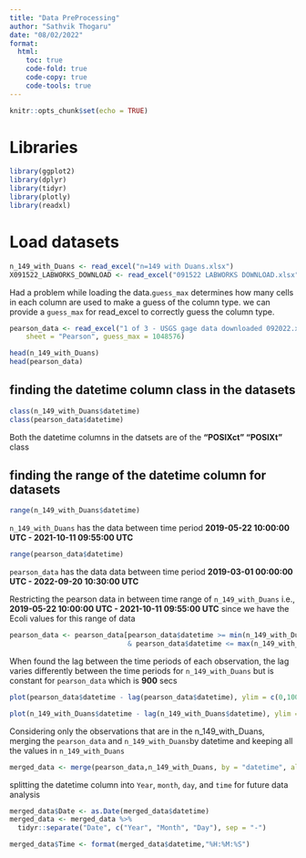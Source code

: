 ```yaml
---
title: "Data PreProcessing"
author: "Sathvik Thogaru"
date: "08/02/2022"
format:
  html:
    toc: true
    code-fold: true
    code-copy: true
    code-tools: true
---
```


```r
knitr::opts_chunk$set(echo = TRUE)
```

# Libraries

```r

library(ggplot2)
library(dplyr)
library(tidyr)
library(plotly)
library(readxl)
```

# Load datasets

```r
n_149_with_Duans <- read_excel("n=149 with Duans.xlsx")
X091522_LABWORKS_DOWNLOAD <- read_excel("091522 LABWORKS DOWNLOAD.xlsx")
```


Had a problem while loading the data.`guess_max` determines how many cells in each column are used to make a guess of the column type. we can provide a `guess_max`  for read_excel to correctly guess the column type. 


```r
pearson_data <- read_excel("1 of 3 - USGS gage data downloaded 092022.xlsx", 
    sheet = "Pearson", guess_max = 1048576)
```


```r
head(n_149_with_Duans)
head(pearson_data)
```

## finding the datetime column class in the datasets

```r
class(n_149_with_Duans$datetime)
class(pearson_data$datetime)
```
Both the datetime columns in the datsets are of the **"POSIXct" "POSIXt"** class

## finding the range of the datetime column for datasets

```r
range(n_149_with_Duans$datetime)
```

`n_149_with_Duans` has the data between time period  **2019-05-22 10:00:00 UTC - 2021-10-11 09:55:00 UTC**

```r
range(pearson_data$datetime)
```

`pearson_data` has the data data between time period  **2019-03-01 00:00:00 UTC - 2022-09-20 10:30:00 UTC**

Restricting the pearson data in between time range of `n_149_with_Duans` i.e., **2019-05-22 10:00:00 UTC - 2021-10-11 09:55:00 UTC** since we have the Ecoli values for this range of data

```r
pearson_data <- pearson_data[pearson_data$datetime >= min(n_149_with_Duans$datetime)
                             & pearson_data$datetime <= max(n_149_with_Duans$datetime),]
```


When found the lag between the time periods of each observation, the lag varies differently between the time periods for `n_149_with_Duans` but is constant for `pearson_data` which is **900** secs
```r
plot(pearson_data$datetime - lag(pearson_data$datetime), ylim = c(0,1000), ylab = "time lag between two observations", main = "pearson_data")
```

```r
plot(n_149_with_Duans$datetime - lag(n_149_with_Duans$datetime), ylim = c(0,1000), ylab = "time lag between two observations", main = "n_149_with_Duans")

```


Considering only the observations that are in the n_149_with_Duans, merging the `pearson_data` and `n_149_with_Duans`by datetime and keeping all the values in `n_149_with_Duans`

```r
merged_data <- merge(pearson_data,n_149_with_Duans, by = "datetime", all.y = TRUE)
```

splitting the datetime column into `Year`, `month`, `day`, and `time` for future data analysis

```r
merged_data$Date <- as.Date(merged_data$datetime)
merged_data <- merged_data %>% 
  tidyr::separate("Date", c("Year", "Month", "Day"), sep = "-")

merged_data$Time <- format(merged_data$datetime,"%H:%M:%S")
```
